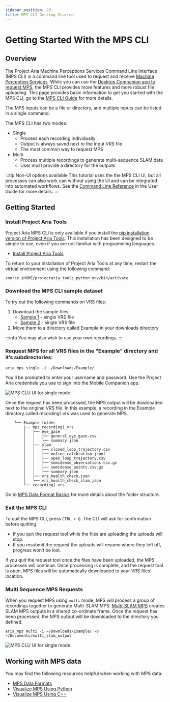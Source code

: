 ```yaml
---
sidebar_position: 20
title: MPS CLI Getting Started
---
```


# Getting Started With the MPS CLI

## Overview

The Project Aria Machine Perceptions Services Command Line Interface (MPS CLI) is a command line tool used to request and receive [Machine Perception Services](/ARK/mps/mps.mdx). While you can use the [Desktop Companion app to request MPS](desktop_mps.mdx), the MPS CLI provides more features and more robust file uploading. This page provides basic information to get you started with the MPS CLI, go to the [MPS CLI Guide](mps_cli_guide.mdx) for more details.

The MPS inputs can be a file or directory, and multiple inputs can be listed in a single command.

The MPS CLI has two modes:

* Single
    * Process each recording individually
    * Output is always saved next to the input VRS file
    * The most common way to request MPS
* Multi
    * Process multiple recordings to generate multi-sequence SLAM data
    * User must provide a directory for the outputs


:::tip Non-UI options available
This tutorial uses the the MPS CLI UI, but all processes can also work can without using the UI and can be integrated into automated workflows. See the [Command Line Reference](mps_cli_guide.mdx#command-line-reference) in the User Guide for more details.
:::


## Getting Started

### Install Project Aria Tools

Project Aria MPS CLI is only available if you install the [pip installation version of Project Aria Tools](/data_utilities/installation/installation_python.mdx). This installation has been designed to be simple to use, even if you are not familiar with programming languages.

* [Install Project Aria Tools](/data_utilities/installation/installation_python.mdx)

To return to your installation of Project Aria Tools at any time, restart the virtual environment using the following command:

```
source $HOME/projectaria_tools_python_env/bin/activate
```

### Download the MPS CLI sample dataset

To try out the following commands on VRS files:

1. Download the sample files:
    * [Sample 1](https://www.projectaria.com/async/sample/download/?bucket=mps&filename=sample_multi_slam_1.vrs) - single VRS file
    * [Sample 2](https://www.projectaria.com/async/sample/download/?bucket=mps&filename=sample_multi_slam_2.vrs) - single VRS file
2. Move them to a directory called Example in your downloads directory

:::info
You may also wish to use your own recordings.
:::

### Request MPS for all VRS files in the “Example” directory and it’s subdirectories:

```
aria_mps single -i ~/Downloads/Example/
```

You'll be prompted to enter your username and password. Use the Project Aria credentials you use to sign into the Mobile Companion app.

![MPS CLU UI for single mode](/img/ARK/mps/mps_cli_ui_single.png)

Once the request has been processed, the MPS output will be downloaded next to the original VRS file. In this example, a recording in the Example directory called recording1.vrs was used to generate MPS.

```
    └── Example folder
        ├── mps_recording1_vrs
        │   ├── eye_gaze
        │   │   ├── general_eye_gaze.csv
        │   │   └── summary.json
        │   ├── slam
        │   │   ├── closed_loop_trajectory.csv
        │   │   ├── online_calibration.jsonl
        │   │   ├── open_loop_trajectory.csv
        │   │   ├── semidense_observations.csv.gz
        │   │   ├── semidense_points.csv.gz
        │   │   └── summary.json
        │   ├── vrs_health_check.json
        │   └── vrs_health_check_slam.json
        └── recording1.vrs
```
Go to [MPS Data Format Basics](/data_formats/mps/mps_summary.mdx) for more details about the folder structure.

### Exit the MPS CLI

To quit the MPS CLI, press `CTRL + Q`. The CLI will ask for confirmation before quitting.

* If you quit the request tool while the files are uploading the uploads will stop.
* If you resubmit the request the uploads will resume where they left off, progress won’t be lost.

If you quit the request tool once the files have been uploaded, the MPS processes will continue. Once processing is complete, and the request tool is open, MPS files will be automatically downloaded to your VRS files’ location.


### Multi Sequence MPS Requests

When you request MPS using `multi` mode, MPS will process a group of recordings together to generate Multi-SLAM MPS. [Multi-SLAM MPS](/data_formats/mps/slam/mps_multi_slam.mdx) creates SLAM MPS outputs in a shared co-ordinate frame. Once the request has been processed, the MPS output will be downloaded to the directory you defined.

```
aria_mps multi -i ~/Downloads/Example/ -o ~/Documents/multi_slam_output
```

![MPS CLU UI for single mode](/img/ARK/mps/mps_cli_ui_multi.png)

## Working with MPS data

You may find the following resources helpful when working with MPS data:
* [MPS Data Formats](/data_formats/mps/mps_summary.mdx)
* [Visualize MPS Using Python](/data_utilities/visualization/visualization_python.mdx)
* [Visualize MPS Using C++](/data_utilities/visualization/visualization_cpp.mdx)
